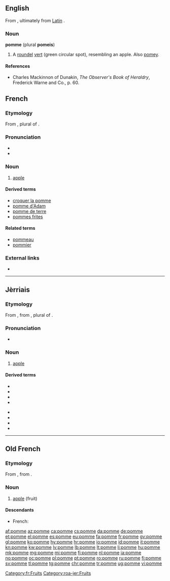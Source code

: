 {{also|pommé}}

==English==
From {{etyl|fr|en}}, ultimately from [[:w:Latin language|Latin]] {{term|poma|lang=la}}.

===Noun===
'''pomme''' (plural '''pomeis''')
# {{context|heraldiccharge|lang=en}} A [[roundel]] [[vert]] (green circular spot), resembling an apple. Also [[pomey]].

====References====
*Charles Mackinnon of Dunakin, ''The Observer's Book of Heraldry'', Frederick Warne and Co., p. 60.

==French==

===Etymology===
From {{etyl|la|fr}} {{term|poma|lang=la}}, plural of {{term|pomum|lang=la}}.

===Pronunciation===
* {{audio|Fr-pomme.ogg|audio|lang=fr}}
* {{IPA|/pɔm/|lang=fr}}

===Noun===
{{fr-noun|f}}

# [[apple]] {{gloss|fruit}}

====Derived terms====
* [[croquer la pomme]]
* [[pomme d'Adam]]
* [[pomme de terre]]
* [[pommes frites]]

====Related terms====
* [[pommeau]]
* [[pommier]]

===External links===
* {{R:TLFi}}

[[Category:fr:Fruits]]

----

==Jèrriais==

===Etymology===
From {{etyl|fro|roa-jer}} {{term|pomme|lang=la}}, from {{etyl|la|roa-jer}} {{term|pōma|lang=la}}, plural of {{term|pōmum||fruit|lang=la}}.

===Pronunciation===
* {{audio|Jer-pomme.ogg|Audio}}

===Noun===
{{roa-jer-noun|f}}

# [[apple]]

====Derived terms====
{{der-top}}
* {{l|roa-jer|pomme à cidre}}
* {{l|roa-jer|pomme dé garde}}
* {{l|roa-jer|pomme dé sapîn}}
* {{l|roa-jer|pomme dé tabl'ye}}
{{der-mid}}
* {{l|roa-jer|pomme dé tchêne}}
* {{l|roa-jer|pomme douoche}}
* {{l|roa-jer|pomme suthe}}
* {{l|roa-jer|pommyi}}
{{der-bottom}}

[[Category:roa-jer:Fruits]]

----

==Old French==

===Etymology===
From {{etyl|la|fro}} {{term|poma|lang=la}}, from {{term|pomum|lang=la}}.

===Noun===
{{fro-noun|f}}

# [[apple]] (fruit)

====Descendants====
* French: {{l|fr|pomme}}

[[af:pomme]]
[[az:pomme]]
[[ca:pomme]]
[[cs:pomme]]
[[da:pomme]]
[[de:pomme]]
[[et:pomme]]
[[el:pomme]]
[[es:pomme]]
[[eu:pomme]]
[[fa:pomme]]
[[fr:pomme]]
[[gv:pomme]]
[[gl:pomme]]
[[ko:pomme]]
[[hy:pomme]]
[[hr:pomme]]
[[io:pomme]]
[[id:pomme]]
[[it:pomme]]
[[kn:pomme]]
[[kw:pomme]]
[[lv:pomme]]
[[lb:pomme]]
[[lt:pomme]]
[[li:pomme]]
[[hu:pomme]]
[[mk:pomme]]
[[mg:pomme]]
[[mi:pomme]]
[[fj:pomme]]
[[nl:pomme]]
[[ja:pomme]]
[[no:pomme]]
[[oc:pomme]]
[[pl:pomme]]
[[pt:pomme]]
[[ro:pomme]]
[[ru:pomme]]
[[fi:pomme]]
[[sv:pomme]]
[[tl:pomme]]
[[tg:pomme]]
[[chr:pomme]]
[[tr:pomme]]
[[ug:pomme]]
[[vi:pomme]]
